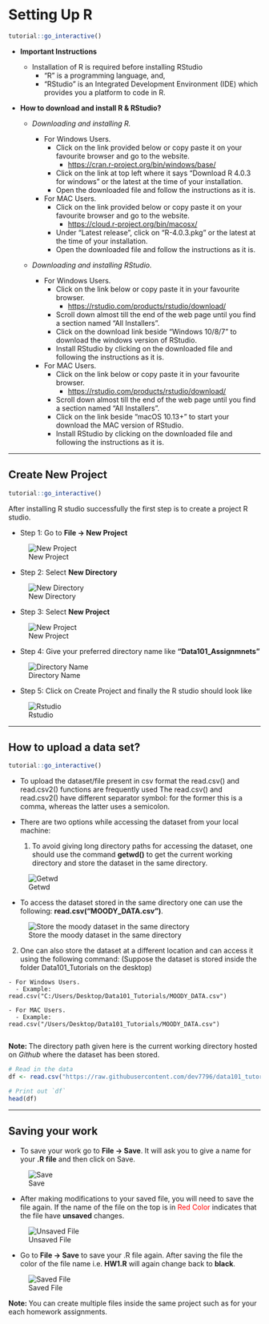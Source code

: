 # Setting Up R 

<script src="files/js/dcl.js"></script>
<link rel="stylesheet" href="https://maxcdn.bootstrapcdn.com/bootstrap/3.4.1/css/bootstrap.min.css">
<script src="https://maxcdn.bootstrapcdn.com/bootstrap/3.4.1/js/bootstrap.min.js"></script>

```r
tutorial::go_interactive()
```

- **Important Instructions**
  - Installation of R is required before installing RStudio
    - "R” is a programming language, and,
    - “RStudio” is an Integrated Development Environment (IDE) which provides you a platform to code in R.

- __How to download and install R & RStudio?__

  - _Downloading and installing R._

    - For Windows Users.
      - Click on the link provided below or copy paste it on your favourite browser and go to the website.
          - [https://cran.r-project.org/bin/windows/base/](https://cran.r-project.org/bin/windows/base/)
      - Click on the link at top left where it says “Download R 4.0.3 for windows” or the latest at the time of your installation.
      - Open the downloaded file and follow the instructions as it is.

    - For MAC Users.
      - Click on the link provided below or copy paste it on your favourite browser and go to the website.
          - [https://cloud.r-project.org/bin/macosx/](https://cloud.r-project.org/bin/macosx/)
      - Under “Latest release”, click on “R-4.0.3.pkg” or the latest at the time of your installation.
      - Open the downloaded file and follow the instructions as it is.
      
 
  - _Downloading and installing RStudio._
  
    - For Windows Users.
      - Click on the link below or copy paste it in your favourite browser.
          - [https://rstudio.com/products/rstudio/download/](https://rstudio.com/products/rstudio/download/)
      - Scroll down almost till the end of the web page until you find a section named “All Installers”.
      - Click on the download link beside “Windows 10/8/7” to download the windows version of RStudio.
      - Install RStudio by clicking on the downloaded file and following the instructions as it is.

    - For MAC Users.
      - Click on the link below or copy paste it in your favourite browser.
          - [https://rstudio.com/products/rstudio/download/](https://rstudio.com/products/rstudio/download/)
      - Scroll down almost till the end of the web page until you find a section named “All Installers”.
      - Click on the link beside “macOS 10.13+” to start your download the MAC version of RStudio.
      - Install RStudio by clicking on the downloaded file and following the instructions as it is.


---

## Create New Project {#setting}

<script src="files/js/dcl.js"></script>
<link rel="stylesheet" href="https://maxcdn.bootstrapcdn.com/bootstrap/3.4.1/css/bootstrap.min.css">
<script src="https://maxcdn.bootstrapcdn.com/bootstrap/3.4.1/js/bootstrap.min.js"></script>

```r
tutorial::go_interactive()
```

<!-- You can label chapter and section titles using `{#label}` after them, e.g., we can reference Chapter \@ref(intro). If you do not manually label them, there will be automatic labels anyway, e.g., Chapter \@ref(methods). -->

<!-- Figures and tables with captions will be placed in `figure` and `table` environments, respectively. -->


<!-- ```{r nice-fig, fig.cap='Here is a nice figure!', out.width='80%', fig.asp=.75, fig.align='center'} -->
<!-- par(mar = c(4, 4, .1, .1)) -->
<!-- plot(pressure, type = 'b', pch = 19) -->
<!-- ``` -->

<!-- Reference a figure by its code chunk label with the `fig:` prefix, e.g., see Figure \@ref(fig:nice-fig). Similarly, you can reference tables generated from `knitr::kable()`, e.g., see Table \@ref(tab:nice-tab). -->

<!-- ```{r nice-tab, tidy=FALSE} -->
<!-- knitr::kable( -->
<!--   head(iris, 20), caption = 'Here is a nice table!', -->
<!--   booktabs = TRUE -->
<!-- ) -->
<!-- ``` -->

<!-- You can write citations, too. For example, we are using the **bookdown** package [@R-bookdown] in this sample book, which was built on top of R Markdown and **knitr** [@xie2015]. -->

After installing R studio successfully the first step is to create a project R studio. 

- Step 1: Go to **File -> New Project**

![New Project](https://raw.githubusercontent.com/dev7796/data101_tutorial/main/files/img/plots/1_text.png)

- Step 2: Select **New Directory**

![New Directory](https://raw.githubusercontent.com/dev7796/data101_tutorial/main/files/img/plots/2_text.png)

- Step 3: Select **New Project**

![New Project](https://raw.githubusercontent.com/dev7796/data101_tutorial/main/files/img/plots/3_text.png)

- Step 4: Give your preferred directory name like **"Data101_Assignmnets"**

![Directory Name](https://raw.githubusercontent.com/dev7796/data101_tutorial/main/files/img/plots/4_text.png)

- Step 5: Click on Create Project and finally the R studio should look like

![Rstudio](https://raw.githubusercontent.com/dev7796/data101_tutorial/main/files/img/plots/4.5_text.png)


---

## How to upload a data set?
<script src="files/js/dcl.js"></script>
```r
tutorial::go_interactive()

```

 - To upload the dataset/file present in csv format the read.csv() and read.csv2() functions are frequently used The read.csv() and read.csv2() have different separator symbol: for the former this is a comma, whereas the latter uses a semicolon.

- There are two options while accessing the dataset from your local machine:
  1. To avoid giving long directory paths for accessing the dataset, one should use the command **getwd()** to get the current working directory and store the dataset in the same directory. 
  
![Getwd](https://raw.githubusercontent.com/dev7796/data101_tutorial/main/files/img/plots/5_text.png)

- To access the dataset stored in the same directory one can use the following: **read.csv("MOODY_DATA.csv")**.

![Store the moody dataset in the same directory](https://raw.githubusercontent.com/dev7796/data101_tutorial/main/files/img/plots/6_text.png)

  2. One can also store the dataset at a different location and can access it using the following command: (Suppose the dataset is stored inside the folder Data101_Tutorials on the desktop)
  
    - For Windows Users.
      - Example: read.csv("C:/Users/Desktop/Data101_Tutorials/MOODY_DATA.csv")

    - For MAC Users.
      - Example: read.csv("/Users/Desktop/Data101_Tutorials/MOODY_DATA.csv")
      

**Note: **
The directory path given here is the current working directory hosted on *Github* where the dataset has been stored.
```r

# Read in the data
df <- read.csv("https://raw.githubusercontent.com/dev7796/data101_tutorial/main/files/dataset/moody2020b.csv")

# Print out `df`
head(df)
```

---

## Saving your work

- To save your work go to **File -> Save**. It will ask you to give a name for your **.R file** and then click on Save.

![Save](https://raw.githubusercontent.com/dev7796/data101_tutorial/main/files/img/plots/7_text.png)

- After making modifications to your saved file, you will need to save the file again. 
If the name of the file on the top is in <span style="color: red;"> Red Color </span> indicates that the file have **unsaved** changes.

![Unsaved File](https://raw.githubusercontent.com/dev7796/data101_tutorial/main/files/img/plots/8_text.png)


- Go to **File -> Save** to save your .R file again. After saving the file the color of the file name i.e. **HW1.R** will again change back to **black**.

![Saved File](https://raw.githubusercontent.com/dev7796/data101_tutorial/main/files/img/plots/9_text.png)

**Note: ** You can create multiple files inside the same project such as for your each homework assignments.












